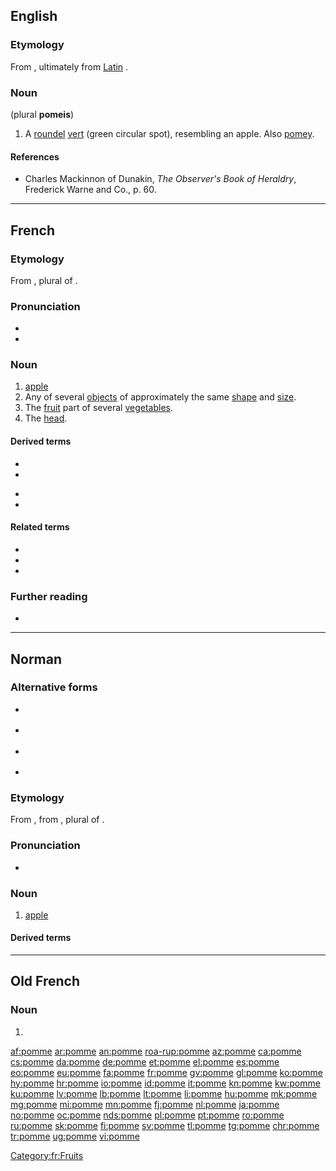 {{also|pommé}}
==English==

===Etymology===
From {{etyl|fr|en}}, ultimately from [[:w:Latin language|Latin]] {{m|la|poma}}.

===Noun===
{{en-noun|?}} (plural '''pomeis''')

# {{lb|en|heraldiccharge}} A [[roundel]] [[vert]] (green circular spot), resembling an apple. Also [[pomey]].

====References====
* Charles Mackinnon of Dunakin, ''The Observer's Book of Heraldry'', Frederick Warne and Co., p. 60.

----

==French==

===Etymology===
From {{etyl|la|fr}} {{m|la|poma}}, plural of {{m|la|pomum}}.

===Pronunciation===
* {{audio|Fr-pomme.ogg|audio|lang=fr}}
* {{IPA|/pɔm/|lang=fr}}

===Noun===
{{fr-noun|f}}

# [[apple]] {{gloss|fruit}}
# Any of several [[object]]s of approximately the same [[shape]] and [[size]].
# The [[fruit]] part of several [[vegetable]]s.
# The [[head]].

====Derived terms====
{{der-top}}
* {{l|fr|croquer la pomme}}
* {{l|fr|pomme d'Adam}}
{{der-mid}}
* {{l|fr|pomme de terre}}
* {{l|fr|pommes frites}}
{{der-bottom}}

====Related terms====
* {{l|fr|pommeau}}
* {{l|fr|pommer}}
* {{l|fr|pommier}}

===Further reading===
* {{R:TLFi}}

[[Category:fr:Fruits]]

----

==Norman==
{{wikipedia|poume|lang=nrm}}

===Alternative forms===
* {{l|nrf|poumme}} {{qualifier|Jersey}}
* {{l|nrf|paomme}} {{qualifier|Guernsey}}
* {{l|nrf|pum}} {{qualifier|Sark}}
* {{l|nrf|poume}} {{qualifier|continental Norman}}

===Etymology===
From {{etyl|fro|nrf}} {{m|la|pomme}}, from {{etyl|la|nrf}} {{m|la|pōma}}, plural of {{m|la|pōmum||fruit}}.

===Pronunciation===
* {{audio|Jer-pomme.ogg|Audio|lang=nrf}}

===Noun===
{{nrf-noun|f}}

# {{lb|nrf|Jersey}} [[apple]]

====Derived terms====
{{der3|pomme à cidre|pomme dé garde|pomme dé sapîn|pomme dé tabl'ye|pomme dé tchêne|pomme douoche|pomme suthe|pommyi|lang=nrf}}

{{catlangcode|nrf|Fruits}}

----

==Old French==

===Noun===
{{fro-noun|f}}

# {{alternative form of|pome|lang=fro}}

[[af:pomme]]
[[ar:pomme]]
[[an:pomme]]
[[roa-rup:pomme]]
[[az:pomme]]
[[ca:pomme]]
[[cs:pomme]]
[[da:pomme]]
[[de:pomme]]
[[et:pomme]]
[[el:pomme]]
[[es:pomme]]
[[eo:pomme]]
[[eu:pomme]]
[[fa:pomme]]
[[fr:pomme]]
[[gv:pomme]]
[[gl:pomme]]
[[ko:pomme]]
[[hy:pomme]]
[[hr:pomme]]
[[io:pomme]]
[[id:pomme]]
[[it:pomme]]
[[kn:pomme]]
[[kw:pomme]]
[[ku:pomme]]
[[lv:pomme]]
[[lb:pomme]]
[[lt:pomme]]
[[li:pomme]]
[[hu:pomme]]
[[mk:pomme]]
[[mg:pomme]]
[[mi:pomme]]
[[mn:pomme]]
[[fj:pomme]]
[[nl:pomme]]
[[ja:pomme]]
[[no:pomme]]
[[oc:pomme]]
[[nds:pomme]]
[[pl:pomme]]
[[pt:pomme]]
[[ro:pomme]]
[[ru:pomme]]
[[sk:pomme]]
[[fi:pomme]]
[[sv:pomme]]
[[tl:pomme]]
[[tg:pomme]]
[[chr:pomme]]
[[tr:pomme]]
[[ug:pomme]]
[[vi:pomme]]